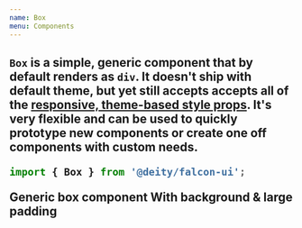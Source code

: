 ```yaml
---
name: Box
menu: Components
---
```




<H2 my="lg" children="Box" />

`Box` is a simple, generic component that by default renders as `div`.
It doesn't ship with default theme, but yet still accepts accepts all of the [responsive, theme-based style props](/responsive-props).
It's very flexible and can be used to quickly prototype new components or create one off components with custom needs.

```javascript
import { Box } from '@deity/falcon-ui';
```

<Playground>
  <Box display="grid" gridGap="md">
    <Box fontSize="lg">Generic box component</Box>
    <Box bg="secondaryLight" color="secondaryText" p="xxxl">With background & large padding</Box>
    <Box as="img" size="xxl" src="https://user-images.githubusercontent.com/1118933/46464650-2f40df00-c7c7-11e8-827c-576ce330cb06.png" />
  </Box>
</Playground>